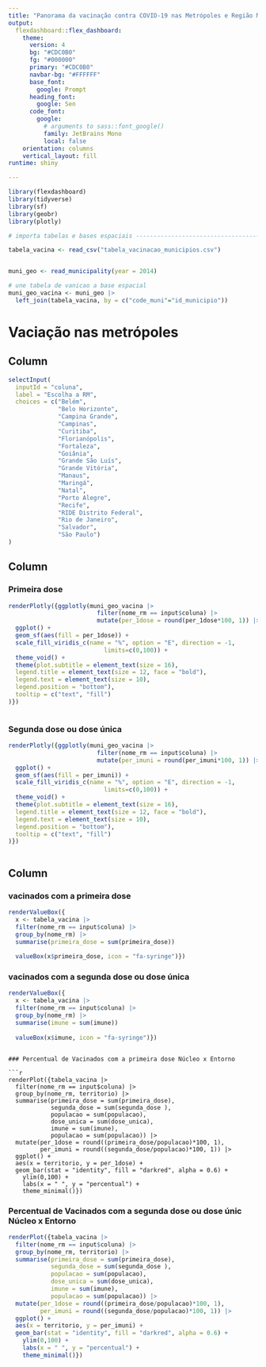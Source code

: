 ```yaml
---
title: "Panorama da vacinação contra COVID-19 nas Metrópoles e Região Metropolitanas |"
output: 
  flexdashboard::flex_dashboard:
    theme:
      version: 4
      bg: "#CDC0B0"
      fg: "#000000" 
      primary: "#CDC0B0"
      navbar-bg: "#FFFFFF"
      base_font: 
        google: Prompt
      heading_font:
        google: Sen
      code_font:
        google: 
          # arguments to sass::font_google() 
          family: JetBrains Mono
          local: false
    orientation: columns
    vertical_layout: fill
runtime: shiny

---
```



```r
library(flexdashboard)
library(tidyverse)
library(sf)
library(geobr)
library(plotly)
```


``` r

# importa tabelas e bases espaciais ---------------------------------------------------------

tabela_vacina <- read_csv("tabela_vacinacao_municipios.csv")


muni_geo <- read_municipality(year = 2014)

# une tabela de vanicao a base espacial
muni_geo_vacina <- muni_geo |> 
  left_join(tabela_vacina, by = c("code_muni"="id_municipio"))
```

# Vaciação nas metrópoles {data-icon="fa-chart-bar"}

Column { .sidebar}
-----------------------------------------------------------------------------------------
  
```r
selectInput(
  inputId = "coluna",
  label = "Escolha a RM",
  choices = c("Belém",
              "Belo Horizonte",
              "Campina Grande",
              "Campinas",
              "Curitiba",
              "Florianópolis",
              "Fortaleza",
              "Goiânia",
              "Grande São Luís",
              "Grande Vitória",
              "Manaus",
              "Maringá",
              "Natal",
              "Porto Alegre",
              "Recife",
              "RIDE Distrito Federal",
              "Rio de Janeiro",
              "Salvador",
              "São Paulo")
)
```

## Column {data-width=600}

### **Primeira dose**

```r


renderPlotly({ggplotly(muni_geo_vacina |>
                         filter(nome_rm == input$coluna) |> 
                         mutate(per_1dose = round(per_1dose*100, 1)) |> 
  ggplot() +
  geom_sf(aes(fill = per_1dose)) +
  scale_fill_viridis_c(name = "%", option = "E", direction = -1,
                           limits=c(0,100)) +
  theme_void() +
  theme(plot.subtitle = element_text(size = 16),
  legend.title = element_text(size = 12, face = "bold"),
  legend.text = element_text(size = 10),
  legend.position = "bottom"),
  tooltip = c("text", "fill")
)})



```

### **Segunda dose ou dose única**

```r


renderPlotly({ggplotly(muni_geo_vacina |>
                         filter(nome_rm == input$coluna) |>
                         mutate(per_imuni = round(per_imuni*100, 1)) |> 
  ggplot() +
  geom_sf(aes(fill = per_imuni)) +
  scale_fill_viridis_c(name = "%", option = "E", direction = -1,
                           limits=c(0,100)) +
  theme_void() +
  theme(plot.subtitle = element_text(size = 16),
  legend.title = element_text(size = 12, face = "bold"),
  legend.text = element_text(size = 10),
  legend.position = "bottom"),
  tooltip = c("text", "fill")
)})



```


Column {data-width=400}
-----------------------------------------------------------------------

### vacinados com a primeira dose

```r

renderValueBox({
  x <- tabela_vacina |> 
  filter(nome_rm == input$coluna) |> 
  group_by(nome_rm) |> 
  summarise(primeira_dose = sum(primeira_dose))
  
  valueBox(x$primeira_dose, icon = "fa-syringe")})

```

### vacinados com a segunda dose ou dose única

```r

renderValueBox({
  x <- tabela_vacina |> 
  filter(nome_rm == input$coluna) |> 
  group_by(nome_rm) |> 
  summarise(imune = sum(imune))
  
  valueBox(x$imune, icon = "fa-syringe")})

```

```

### Percentual de Vacinados com a primeira dose Núcleo x Entorno

```r

renderPlot({tabela_vacina |> 
  filter(nome_rm == input$coluna) |> 
  group_by(nome_rm, territorio) |> 
  summarise(primeira_dose = sum(primeira_dose),
            segunda_dose = sum(segunda_dose ),
            populacao = sum(populacao),
            dose_unica = sum(dose_unica),
            imune = sum(imune),
            populacao = sum(populacao)) |> 
  mutate(per_1dose = round((primeira_dose/populacao)*100, 1),
         per_imuni = round((segunda_dose/populacao)*100, 1)) |> 
  ggplot() +
  aes(x = territorio, y = per_1dose) +
  geom_bar(stat = "identity", fill = "darkred", alpha = 0.6) +
    ylim(0,100) +
    labs(x = " ", y = "percentual") +
    theme_minimal()})

```

### Percentual de Vacinados com a segunda dose ou dose únic Núcleo x Entorno

```r
renderPlot({tabela_vacina |> 
  filter(nome_rm == input$coluna) |> 
  group_by(nome_rm, territorio) |> 
  summarise(primeira_dose = sum(primeira_dose),
            segunda_dose = sum(segunda_dose ),
            populacao = sum(populacao),
            dose_unica = sum(dose_unica),
            imune = sum(imune),
            populacao = sum(populacao)) |> 
  mutate(per_1dose = round((primeira_dose/populacao)*100, 1),
         per_imuni = round((segunda_dose/populacao)*100, 1)) |> 
  ggplot() +
  aes(x = territorio, y = per_imuni) +
  geom_bar(stat = "identity", fill = "darkred", alpha = 0.6) +
    ylim(0,100) +
    labs(x = " ", y = "percentual") +
    theme_minimal()})

```









